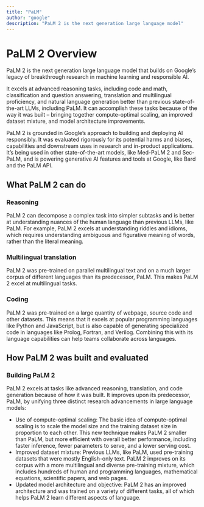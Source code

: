 ```yaml
---
title: "PaLM"
author: "google"
description: "PaLM 2 is the next generation large language model"
---
```


# PaLM 2 Overview

PaLM 2 is the next generation large language model that builds on Google’s legacy of breakthrough research in machine learning and responsible AI.

It excels at advanced reasoning tasks, including code and math, classification and question answering, translation and multilingual proficiency, and natural language generation better than previous state-of-the-art LLMs, including PaLM. It can accomplish these tasks because of the way it was built – bringing together compute-optimal scaling, an improved dataset mixture, and model architecture improvements.

PaLM 2 is grounded in Google’s approach to building and deploying AI responsibly. It was evaluated rigorously for its potential harms and biases, capabilities and downstream uses in research and in-product applications. It’s being used in other state-of-the-art models, like Med-PaLM 2 and Sec-PaLM, and is powering generative AI features and tools at Google, like Bard and the PaLM API.

## What PaLM 2 can do

### Reasoning

PaLM 2 can decompose a complex task into simpler subtasks and is better at understanding nuances of the human language than previous LLMs, like PaLM. For example, PaLM 2 excels at understanding riddles and idioms, which requires understanding ambiguous and figurative meaning of words, rather than the literal meaning.

### Multilingual translation

PaLM 2 was pre-trained on parallel multilingual text and on a much larger corpus of different languages than its predecessor, PaLM. This makes PaLM 2 excel at multilingual tasks.

### Coding

PaLM 2 was pre-trained on a large quantity of webpage, source code and other datasets. This means that it excels at popular programming languages like Python and JavaScript, but is also capable of generating specialized code in languages like Prolog, Fortran, and Verilog. Combining this with its language capabilities can help teams collaborate across languages.

## How PaLM 2 was built and evaluated

### Building PaLM 2

PaLM 2 excels at tasks like advanced reasoning, translation, and code generation because of how it was built. It improves upon its predecessor, PaLM, by unifying three distinct research advancements in large language models:

- Use of compute-optimal scaling: The basic idea of compute-optimal scaling is to scale the model size and the training dataset size in proportion to each other. This new technique makes PaLM 2 smaller than PaLM, but more efficient with overall better performance, including faster inference, fewer parameters to serve, and a lower serving cost.
- Improved dataset mixture: Previous LLMs, like PaLM, used pre-training datasets that were mostly English-only text. PaLM 2 improves on its corpus with a more multilingual and diverse pre-training mixture, which includes hundreds of human and programming languages, mathematical equations, scientific papers, and web pages.
- Updated model architecture and objective: PaLM 2 has an improved architecture and was trained on a variety of different tasks, all of which helps PaLM 2 learn different aspects of language.
